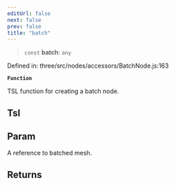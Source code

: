 ```yaml
---
editUrl: false
next: false
prev: false
title: "batch"
---
```


> `const` **batch**: `any`

Defined in: three/src/nodes/accessors/BatchNode.js:163

**`Function`**

TSL function for creating a batch node.

## Tsl

## Param

A reference to batched mesh.

## Returns
